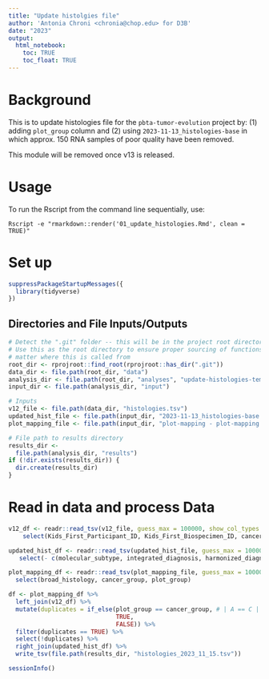```yaml
---
title: "Update histolgies file"
author: 'Antonia Chroni <chronia@chop.edu> for D3B'
date: "2023"
output:
  html_notebook:
    toc: TRUE
    toc_float: TRUE
---
```



# Background
This is to update histologies file for the `pbta-tumor-evolution` project by: (1) adding `plot_group` column and (2) using `2023-11-13_histologies-base` in which approx. 150 RNA samples of poor quality have been removed. 

This module will be removed once v13 is released.

# Usage
To run the Rscript from the command line sequentially, use:

```
Rscript -e "rmarkdown::render('01_update_histologies.Rmd', clean = TRUE)"
```

# Set up
```r
suppressPackageStartupMessages({
  library(tidyverse)
})
```

## Directories and File Inputs/Outputs
```r
# Detect the ".git" folder -- this will be in the project root directory.
# Use this as the root directory to ensure proper sourcing of functions no
# matter where this is called from
root_dir <- rprojroot::find_root(rprojroot::has_dir(".git"))
data_dir <- file.path(root_dir, "data")
analysis_dir <- file.path(root_dir, "analyses", "update-histologies-temp")
input_dir <- file.path(analysis_dir, "input")

# Inputs
v12_file <- file.path(data_dir, "histologies.tsv")
updated_hist_file <- file.path(input_dir, "2023-11-13_histologies-base.tsv")
plot_mapping_file <- file.path(input_dir, "plot-mapping - plot-mapping.tsv")

# File path to results directory
results_dir <-
  file.path(analysis_dir, "results")
if (!dir.exists(results_dir)) {
  dir.create(results_dir)
}
```

# Read in data and process Data
```r
v12_df <- readr::read_tsv(v12_file, guess_max = 100000, show_col_types = FALSE) %>% 
    select(Kids_First_Participant_ID, Kids_First_Biospecimen_ID, cancer_group, molecular_subtype, integrated_diagnosis, harmonized_diagnosis) 

updated_hist_df <- readr::read_tsv(updated_hist_file, guess_max = 100000, show_col_types = FALSE) %>% 
   select(- c(molecular_subtype, integrated_diagnosis, harmonized_diagnosis))

plot_mapping_df <- readr::read_tsv(plot_mapping_file, guess_max = 100000, show_col_types = FALSE) %>% 
  select(broad_histology, cancer_group, plot_group)

df <- plot_mapping_df %>%
  left_join(v12_df) %>%
  mutate(duplicates = if_else(plot_group == cancer_group, # | A == C | B == C
                              TRUE,
                              FALSE)) %>% 
  filter(duplicates == TRUE) %>%
  select(!duplicates) %>%
  right_join(updated_hist_df) %>%
  write_tsv(file.path(results_dir, "histologies_2023_11_15.tsv")) 

```


```r
sessionInfo()
```
  